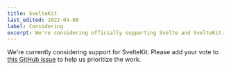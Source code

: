 ```yaml
---
title: SvelteKit
last_edited: 2022-04-08
label: Considering
excerpt: We're considering officially supporting Svelte and SvelteKit. Add your vote.
---
```


We're currently considering support for SvelteKit. Please add your vote to [this GitHub issue](https://github.com/contentlayerdev/contentlayer/issues/170) to help us prioritize the work.
